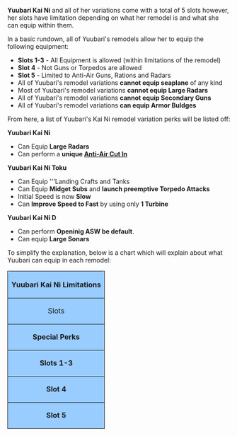 '''Yuubari Kai Ni''' and all of her variations come with a total of 5 slots however, her slots have limitation depending on what her remodel is and what she can equip within them. 

In a basic rundown, all of Yuubari's remodels allow her to equip the following equipment:

* '''Slots 1-3''' - All Equipment is allowed (within limitations of the remodel)
* '''Slot 4''' - Not Guns or Torpedos are allowed
* '''Slot 5''' - Limited to Anti-Air Guns, Rations and Radars
* All of Yuubari's remodel variations '''cannot equip seaplane''' of any kind
* Most of Yuubari's remodel variations '''cannot equip Large Radars'''
* All of Yuubari's remodel variations '''cannot equip Secondary Guns'''
* All of Yuubari's remodel variations '''can equip Armor Buldges'''

From here, a list of Yuubari's Kai Ni remodel variation perks will be listed off:

'''Yuubari Kai Ni'''
* Can Equip '''Large Radars'''
* Can perform a '''unique [[Anti-Air Cut In]]'''

'''Yuubari Kai Ni Toku'''
* Can Equip '''Landing Crafts and Tanks
* Can Equip '''Midget Subs''' and '''launch preemptive Torpedo Attacks'''
* Initial Speed is now '''Slow'''
*Can '''Improve Speed to Fast''' by using only '''1 Turbine'''


'''Yuubari Kai Ni D'''
* Can perform '''Openinig ASW be default'''.
* Can equip '''Large Sonars'''

To simplify the explanation, below is a chart which will explain about what Yuubari can equip in each remodel:

{| class="wikitable"
|-
! style="text-align: center; border-radius: 6px 6px 0 0; border-style: solid; border-width: 1px; background-color:#99CCFF;" colspan="4"| Yuubari Kai Ni Limitations 
|-
! style="text-align: center; border-style: solid; border-width: 1px; background-color:#99CCFF;"| Slots 
! style="text-align: center; border-style: solid; border-width: 1px; background-color:#99CCFF;" | Yuubari Kai Ni 
! style="text-align: center; border-style: solid; border-width: 1px; background-color:#99CCFF;" |  Yuubari Kai Ni Toku 
! style="text-align: center; border-style: solid; border-width: 1px; background-color:#99CCFF;" |  Yuubari Kai Ni D
|-
| style="text-align: center; border-style: solid; border-width: 1px; background-color:#99CCFF;" | '''Special Perks''' || '''Can Equip Large'''{{Radar}} <br> '''Unique [[Anti-Air Cut In]]'''|| '''Can Equip''' {{LandingCraft}}{{Amphibious Tank}}<br>'''Can Equip Midget Sub equipment {{TorpedoWeapon}}''' <br> '''Can improve speed to fast with 1 {{Turbine}}'''  ||  '''Can Equip Large''' {{Sonar}}<br> '''Default Opening ASW capable'''
|-
| style="text-align: center; border-style: solid; border-width: 1px; background-color:#99CCFF;" | '''Slots 1-3''' || '''Can Equip {{RedGunLight}}{{RedGunMedium}}{{TorpedoWeapon}}{{AntiAircraftFireDirector}}{{Sonar}}<br>{{DepthCharge}}{{Turbine}}{{EmergencyRepair}}{{CommandFacility}}{{SurfaceShipPersonnel}}{{AntiGroundArtillery}}{{ArmorEquipment}}<br>{{Searchlight}}{{StarShell}}{{Rations}}{{Radar}}{{GreenGunMG}} || '''Can Equip {{RedGunLight}}{{RedGunMedium}}{{TorpedoWeapon}}{{AntiAircraftFireDirector}}{{Sonar}}<br>{{DepthCharge}}{{Turbine}}{{EmergencyRepair}}{{CommandFacility}}{{SurfaceShipPersonnel}}{{AntiGroundArtillery}}{{ArmorEquipment}}<br>{{Searchlight}}{{StarShell}}{{Rations}}{{Radar}}{{GreenGunMG}}{{LandingCraft}}{{Amphibious Tank}} ||  '''Can Equip {{RedGunLight}}{{RedGunMedium}}{{TorpedoWeapon}}{{AntiAircraftFireDirector}}{{Sonar}}<br>{{DepthCharge}}{{Turbine}}{{EmergencyRepair}}{{CommandFacility}}{{SurfaceShipPersonnel}}{{AntiGroundArtillery}}{{ArmorEquipment}}<br>{{Searchlight}}{{StarShell}}{{Rations}}{{Radar}}{{GreenGunMG}}
|-
| style="text-align: center; border-style: solid; border-width: 1px; background-color:#99CCFF;" | '''Slot 4''' || '''Cannot Equip''' {{RedGunLight}}{{RedGunMedium}}{{TorpedoWeapon}}<br> '''Can Equip {{AntiAircraftFireDirector}}{{Sonar}}{{DepthCharge}}{{Turbine}}{{EmergencyRepair}}{{CommandFacility}}<br>{{SurfaceShipPersonnel}}{{AntiGroundArtillery}}{{ArmorEquipment}}{{Searchlight}}{{StarShell}}{{Rations}}{{Radar}}{{GreenGunMG}}  ||  '''Cannot Equip''' {{RedGunLight}}{{RedGunMedium}}{{TorpedoWeapon}}<br> '''Can Equip {{AntiAircraftFireDirector}}{{Sonar}}{{DepthCharge}}{{Turbine}}{{EmergencyRepair}}{{CommandFacility}}<br>{{SurfaceShipPersonnel}}{{AntiGroundArtillery}}{{ArmorEquipment}}{{Searchlight}}{{StarShell}}{{Rations}}{{Radar}}{{GreenGunMG}}<br>{{LandingCraft}}{{Amphibious Tank}} ||  '''Cannot Equip''' {{RedGunLight}}{{RedGunMedium}}{{TorpedoWeapon}}<br> '''Can Equip {{AntiAircraftFireDirector}}{{Sonar}}{{DepthCharge}}{{Turbine}}{{EmergencyRepair}}{{CommandFacility}}<br>{{SurfaceShipPersonnel}}{{AntiGroundArtillery}}{{ArmorEquipment}}{{Searchlight}}{{StarShell}}{{Rations}}{{Radar}}{{GreenGunMG}}
|-
| style="text-align: center;  border-style: solid; border-width: 1px; background-color:#99CCFF;" | '''Slot 5''' 
| style="text-align: center; border-style: solid; border-width: 1px;" colspan="3" | '''Limited to only''' {{Rations}} {{Radar}} {{GreenGunMG}} 
|}